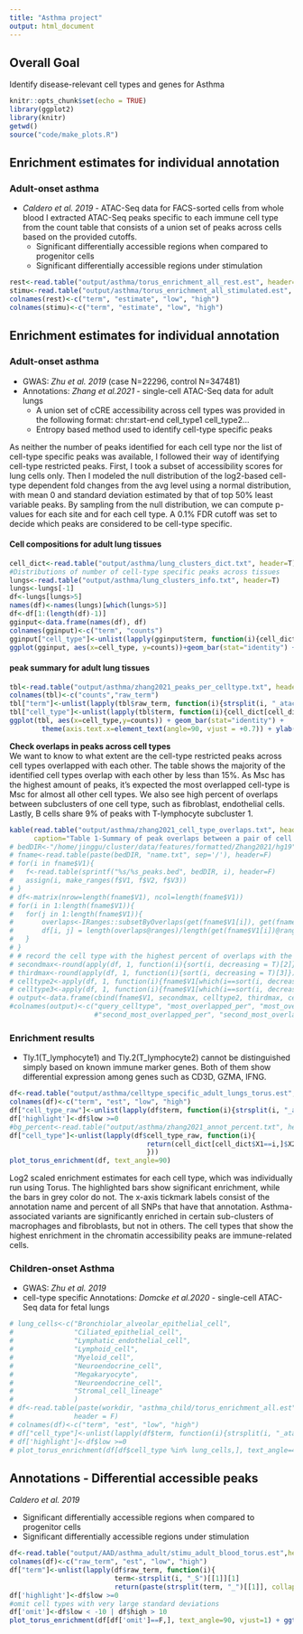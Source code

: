 ```yaml
---
title: "Asthma project"
output: html_document
---
```

## Overall Goal
Identify disease-relevant cell types and genes for Asthma
```r
knitr::opts_chunk$set(echo = TRUE)
library(ggplot2)
library(knitr)
getwd()
source("code/make_plots.R")
```
## Enrichment estimates for individual annotation
### Adult-onset asthma
* *Caldero et al. 2019* - ATAC-Seq data for FACS-sorted cells from whole blood
I extracted ATAC-Seq peaks specific to each immune cell type from the count table that consists of a union set of peaks across cells based on the provided cutoffs.
    - Significant differentially accessible regions when compared to progenitor cells
    - Significant differentially accessible regions under stimulation
    
```r
rest<-read.table("output/asthma/torus_enrichment_all_rest.est", header=F)
stimu<-read.table("output/asthma/torus_enrichment_all_stimulated.est", header=F)
colnames(rest)<-c("term", "estimate", "low", "high")
colnames(stimu)<-c("term", "estimate", "low", "high")

```



## Enrichment estimates for individual annotation
### Adult-onset asthma
* GWAS: *Zhu et al. 2019* (case N=22296, control N=347481)  
* Annotations: *Zhang et al.2021* - single-cell ATAC-Seq data for adult lungs
    + A union set of cCRE accessibility across cell types was provided in the following format:
      chr:start-end cell_type1 cell_type2...
    + Entropy based method used to identify cell-type specific peaks
    
As neither the number of peaks identified for each cell type nor the list of cell-type specific peaks was available, I followed their way of identifying cell-type restricted peaks. First, I took a subset of accessibility scores for lung cells only. Then I modeled the null distribution of the log2-based cell-type dependent fold changes from the avg level using a normal distribution, with mean 0 and standard deviation estimated by that of top 50% least variable peaks. By sampling from the null distribution, we can compute p-values for each site and for each cell type. A 0.1% FDR cutoff was set to decide which peaks are considered to be cell-type specific.

#### Cell compositions for adult lung tissues
```r
cell_dict<-read.table("output/asthma/lung_clusters_dict.txt", header=T)
#Distributions of number of cell-type specific peaks across tissues
lungs<-read.table("output/asthma/lung_clusters_info.txt", header=T)
lungs<-lungs[-1]
df<-lungs[lungs>5]
names(df)<-names(lungs)[which(lungs>5)]
df<-df[1:(length(df)-1)]
gginput<-data.frame(names(df), df)
colnames(gginput)<-c("term", "counts")
gginput["cell_type"]<-unlist(lapply(gginput$term, function(i){cell_dict[cell_dict$X1==i,]$X2}))
ggplot(gginput, aes(x=cell_type, y=counts))+geom_bar(stat="identity") + theme(axis.text.x=element_text(angle=90, vjust = +0.7)) + ylab("Numbers of cells")
```
#### peak summary for adult lung tissues
```r
tbl<-read.table("output/asthma/zhang2021_peaks_per_celltype.txt", header = F)
colnames(tbl)<-c("counts","raw_term")
tbl["term"]<-unlist(lapply(tbl$raw_term, function(i){strsplit(i, "_atac")[[1]][1]}))
tbl["cell_type"]<-unlist(lapply(tbl$term, function(i){cell_dict[cell_dict$X1==i,]$X2}))
ggplot(tbl, aes(x=cell_type,y=counts)) + geom_bar(stat="identity") + 
        theme(axis.text.x=element_text(angle=90, vjust = +0.7)) + ylab("Numbers of peaks")
```
**Check overlaps in peaks across cell types**   
We want to know to what extent are the cell-type restricted peaks across cell types overlapped with each other. The table shows the majority of the identified cell types overlap with each other by less than 15%. As Msc has the highest amount of peaks, it's expected the most overlapped cell-type is Msc for almost all other cell types. We also see high percent of overlaps between subclusters of one cell type, such as fibroblast, endothelial cells. Lastly, B cells share 9% of peaks with T-lymphocyte subcluster 1. 
```r
kable(read.table("output/asthma/zhang2021_cell_type_overlaps.txt", header = T),
      caption="Table 1-Summary of peak overlaps between a pair of cell types")
# bedDIR<-"/home/jinggu/cluster/data/features/formatted/Zhang2021/hg19"
# fname<-read.table(paste(bedDIR, "name.txt", sep='/'), header=F)
# for(i in fname$V1){
#   f<-read.table(sprintf("%s/%s_peaks.bed", bedDIR, i), header=F)
#   assign(i, make_ranges(f$V1, f$V2, f$V3))
# }
# df<-matrix(nrow=length(fname$V1), ncol=length(fname$V1))
# for(i in 1:length(fname$V1)){
#   for(j in 1:length(fname$V1)){
#       overlaps<-IRanges::subsetByOverlaps(get(fname$V1[i]), get(fname$V1[j]))
#       df[i, j] = length(overlaps@ranges)/length(get(fname$V1[i])@ranges)
#   }
# }
# # record the cell type with the highest percent of overlaps with the query one
# secondmax<-round(apply(df, 1, function(i){sort(i, decreasing = T)[2]}),2)
# thirdmax<-round(apply(df, 1, function(i){sort(i, decreasing = T)[3]}),2)
# celltype2<-apply(df, 1, function(i){fname$V1[which(i==sort(i, decreasing = T)[2])]})
# celltype3<-apply(df, 1, function(i){fname$V1[which(i==sort(i, decreasing = T)[3])]})
# output<-data.frame(cbind(fname$V1, secondmax, celltype2, thirdmax, celltype3))
#colnames(output)<-c("query_celltype", "most_overlapped_per", "most_overlapped_celltype",
                     #"second_most_overlapped_per", "second_most_overlapped_celltype")
```

### Enrichment results
* Tly.1(T_lymphocyte1) and Tly.2(T_lymphocyte2) cannot be distinguished simply based on known immune marker genes. Both of them show differential expression among genes such as CD3D, GZMA, IFNG.
```r
df<-read.table("output/asthma/celltype_specific_adult_lungs_torus.est",header = F)
colnames(df)<-c("term", "est", "low", "high")
df["cell_type_raw"]<-unlist(lapply(df$term, function(i){strsplit(i, "_atac")[[1]][1]}))
df['highlight']<-df$low >=0
#bg_percent<-read.table("output/asthma/zhang2021_annot_percent.txt", header = F)
df["cell_type"]<-unlist(lapply(df$cell_type_raw, function(i){
                                  return(cell_dict[cell_dict$X1==i,]$X2)
                                  }))
plot_torus_enrichment(df, text_angle=90)

```
Log2 scaled enrichment estimates for each cell type, which was individually run using Torus. The highlighted bars show significant enrichment, while the bars in grey color do not. The x-axis tickmark labels consist of the annotation name and percent of all SNPs that have that annotation. Asthma-associated variants are significantly enriched in certain sub-clusters of macrophages and fibroblasts, but not in others. The cell types that show the highest enrichment in the chromatin accessibility peaks are immune-related cells.


### Children-onset Asthma
* GWAS: *Zhu et al. 2019*  
* cell-type specific Annotations: *Domcke et al.2020* - single-cell ATAC-Seq data for fetal lungs
```r
# lung_cells<-c("Bronchiolar_alveolar_epithelial_cell",
#               "Ciliated_epithelial_cell",
#               "Lymphatic_endothelial_cell",
#               "Lymphoid_cell",
#               "Myeloid_cell",
#               "Neuroendocrine_cell",
#               "Megakaryocyte",
#               "Neuroendocrine_cell",
#               "Stromal_cell_lineage"
#               )
# df<-read.table(paste(workdir, "asthma_child/torus_enrichment_all.est", sep="/"),
#               header = F)
# colnames(df)<-c("term", "est", "low", "high")
# df["cell_type"]<-unlist(lapply(df$term, function(i){strsplit(i, "_atac")[[1]][1]}))
# df['highlight']<-df$low >=0
# plot_torus_enrichment(df[df$cell_type %in% lung_cells,], text_angle=45, vjust=0)
```

## Annotations - Differential accessible peaks 
*Caldero et al. 2019* 

  - Significant differentially accessible regions when compared to progenitor cells
  - Significant differentially accessible regions under stimulation

```r
df<-read.table("output/AAD/asthma_adult/stimu_adult_blood_torus.est",header = F)
colnames(df)<-c("raw_term", "est", "low", "high")
df["term"]<-unlist(lapply(df$raw_term, function(i){
                          term<-strsplit(i, "_S")[[1]][1]
                          return(paste(strsplit(term, "_")[[1]], collapse = " "))}))
df['highlight']<-df$low >=0
#omit cell types with very large standard deviations
df['omit']<-df$low < -10 | df$high > 10
plot_torus_enrichment(df[df['omit']==F,], text_angle=90, vjust=1) + ggtitle("Stimulation-specific & accessible regions in blood")
```
    